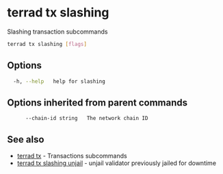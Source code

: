 # terrad tx slashing

Slashing transaction subcommands

```sh Terrad
terrad tx slashing [flags]
```

## Options

```sh Terrad
  -h, --help   help for slashing
```

## Options inherited from parent commands

```
      --chain-id string   The network chain ID
```

## See also

* [terrad tx](terrad_tx.mdx)	 - Transactions subcommands
* [terrad tx slashing unjail](terrad_tx_slashing_unjail.mdx)	 - unjail validator previously jailed for downtime


